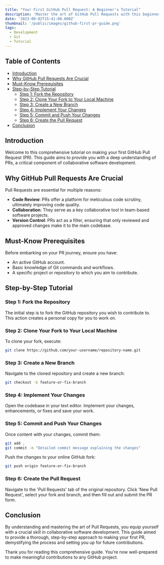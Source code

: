 ```yaml
---
title: "Your First GitHub Pull Request: A Beginner's Tutorial"
description: 'Master the art of GitHub Pull Requests with this beginner-friendly guide. Gain expert insights and step-by-step instructions for creating flawless PRs.'
date: '2023-09-02T15:41:00.000Z'
thumbnail: '/public/images/github-first-pr-guide.png'
tags:
  - Development
  - Git
  - Tutorial
---
```


## Table of Contents

- [Introduction](#introduction)
- [Why GitHub Pull Requests Are Crucial](#why-github-pull-requests-are-crucial)
- [Must-Know Prerequisites](#must-know-prerequisites)
- [Step-by-Step Tutorial](#step-by-step-tutorial)
  - [Step 1: Fork the Repository](#step-1-fork-the-repository)
  - [Step 2: Clone Your Fork to Your Local Machine](#step-2-clone-your-fork-to-your-local-machine)
  - [Step 3: Create a New Branch](#step-3-create-a-new-branch)
  - [Step 4: Implement Your Changes](#step-4-implement-your-changes)
  - [Step 5: Commit and Push Your Changes](#step-5-commit-and-push-your-changes)
  - [Step 6: Create the Pull Request](#step-6-create-the-pull-request)
- [Conclusion](#conclusion)

## Introduction

Welcome to this comprehensive tutorial on making your first GitHub Pull Request (PR). This guide aims to provide you with a deep understanding of PRs, a critical component of collaborative software development.

## Why GitHub Pull Requests Are Crucial

Pull Requests are essential for multiple reasons:

- **Code Review**: PRs offer a platform for meticulous code scrutiny, ultimately improving code quality.
- **Collaboration**: They serve as a key collaborative tool in team-based software projects.
- **Version Control**: PRs act as a filter, ensuring that only reviewed and approved changes make it to the main codebase.

## Must-Know Prerequisites

Before embarking on your PR journey, ensure you have:

- An active GitHub account.
- Basic knowledge of Git commands and workflows.
- A specific project or repository to which you aim to contribute.

## Step-by-Step Tutorial

### Step 1: Fork the Repository

The initial step is to fork the GitHub repository you wish to contribute to. This action creates a personal copy for you to work on.

### Step 2: Clone Your Fork to Your Local Machine

To clone your fork, execute:

```bash
git clone https://github.com/your-username/repository-name.git
```

### Step 3: Create a New Branch

Navigate to the cloned repository and create a new branch:

```bash
git checkout -b feature-or-fix-branch
```

### Step 4: Implement Your Changes

Open the codebase in your text editor. Implement your changes, enhancements, or fixes and save your work.

### Step 5: Commit and Push Your Changes

Once content with your changes, commit them:

```bash
git add .
git commit -m "Detailed commit message explaining the changes"
```

Push the changes to your online GitHub fork:

```bash
git push origin feature-or-fix-branch
```

### Step 6: Create the Pull Request

Navigate to the 'Pull Requests' tab of the original repository. Click 'New Pull Request', select your fork and branch, and then fill out and submit the PR form.

## Conclusion

By understanding and mastering the art of Pull Requests, you equip yourself with a crucial skill in collaborative software development. This guide aimed to provide a thorough, step-by-step approach to making your first PR, demystifying the process and setting you up for future contributions.

Thank you for reading this comprehensive guide. You're now well-prepared to make meaningful contributions to any GitHub project.

